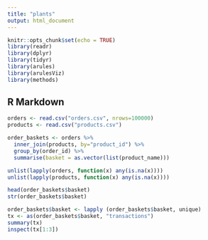 ```yaml
---
title: "plants"
output: html_document
---
```


```r
knitr::opts_chunk$set(echo = TRUE)
library(readr)
library(dplyr)
library(tidyr)
library(arules)
library(arulesViz)
library(methods)
```

## R Markdown
```r
orders <- read.csv("orders.csv", nrows=100000)
products <- read.csv("products.csv")

order_baskets <- orders %>% 
  inner_join(products, by="product_id") %>% 
  group_by(order_id) %>%
  summarise(basket = as.vector(list(product_name)))

unlist(lapply(orders, function(x) any(is.na(x))))
unlist(lapply(products, function(x) any(is.na(x))))

head(order_baskets$basket)
str(order_baskets$basket)

order_baskets$basket <- lapply (order_baskets$basket, unique)
tx <- as(order_baskets$basket, "transactions")
summary(tx)
inspect(tx[1:3])
```

```r

```